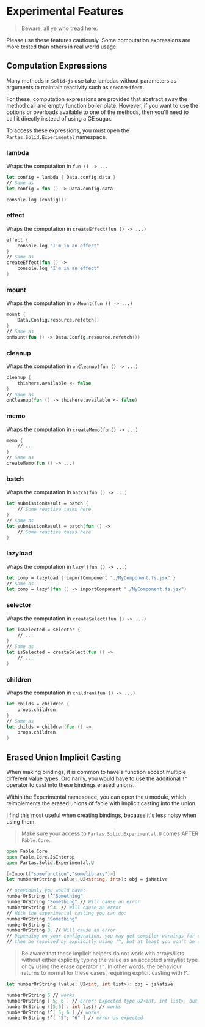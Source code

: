 # Experimental Features

> Beware, all ye who tread here.

Please use these features cautiously. Some computation expressions are more tested than others in real world usage.

## Computation Expressions

Many methods in `Solid-js` use take lambdas without parameters as arguments to maintain reactivity such as `createEffect`.

For these, computation expressions are provided that abstract away the method call and empty function boiler plate. However, if you want to use the options or overloads available to one of the methods, then you'll need to call it directly instead of using a CE sugar.

To access these expressions, you must open the `Partas.Solid.Experimental` namespace.

### lambda

Wraps the computation in `fun () -> ...`

```fsharp
let config = lambda { Data.config.data }
// Same as
let config = fun () -> Data.config.data

console.log (config())
```

### effect

Wraps the computation in `createEffect(fun () -> ...)`

```fsharp
effect {
    console.log "I'm in an effect"
}
// Same as
createEffect(fun () ->
    console.log "I'm in an effect"
)
```

### mount

Wraps the computation in `onMount(fun () -> ...)`

```fsharp
mount {
    Data.Config.resource.refetch()
}
// Same as
onMount(fun () -> Data.Config.resource.refetch())
```

### cleanup

Wraps the computation in `onCleanup(fun () -> ...)`

```fsharp
cleanup {
    thishere.available <- false
}
// Same as
onCleanup(fun () -> thishere.available <- false)
```

### memo

Wraps the computation in `createMemo(fun() -> ...)`

```fsharp
memo {
    // ...
}
// Same as
createMemo(fun () -> ...)
```

### batch

Wraps the computation in `batch(fun () -> ...)`

```fsharp
let submissionResult = batch {
    // Some reactive tasks here
}
// Same as
let submissionResult = batch(fun () ->
    // Some reactive tasks here
)
```

### lazyload

Wraps the computation in `lazy'(fun () -> ...)`

```fsharp
let comp = lazyload { importComponent "./MyComponent.fs.jsx" }
// Same as
let comp = lazy'(fun () -> importComponent "./MyComponent.fs.jsx")
```
### selector

Wraps the computation in `createSelect(fun () -> ...)`

```fsharp
let isSelected = selector {
    // ...
}
// Same as
let isSelected = createSelect(fun () ->
    // ...
)
```

### children

Wraps the computation in `children(fun () -> ...)`

```fsharp
let childs = children {
    props.children
}
// Same as
let childs = children(fun () ->
    props.children
)
```

## Erased Union Implicit Casting

When making bindings, it is common to have a function accept multiple different value types. Ordinarily, you would have to use the additional `!^` operator to cast into these
bindings erased unions.

Within the Experimental namespace, you can open the `U` module, which reimplements the erased unions of fable with implicit casting into the union.

I find this most useful when creating bindings, because it's less noisy when using them.

> Make sure your access to `Partas.Solid.Experimental.U` comes AFTER `Fable.Core`.

```fsharp
open Fable.Core
open Fable.Core.JsInterop
open Partas.Solid.Experimental.U

[<Import("somefunction","somelibrary")>]
let numberOrString (value: U2<string, int>): obj = jsNative

// previously you would have:
numberOrString !^"Something"
numberOrString "Something" // Will cause an error
numberOrString !^3. // Will cause an error
// With the experimental casting you can do:
numberOrString "Something"
numberOrString 2
numberOrString 3. // Will cause an error
// Depending on your configuration, you may get compiler warnings for op_Implicit usage. This can
// then be resolved by explicitly using !^, but at least you won't be obstructed from using the function as expected
```
> Be aware that these implicit helpers do not work with arrays/lists without either explicitly typing the value as an accepted array/list type or
> by using the erase operator `!^`. In other words, the behaviour returns to normal for these cases, requiring explicit casting with !^.

```fsharp
let numberOrString (value: U2<int, int list>): obj = jsNative

numberOrString 5 // works
numberOrString [ 5; 6 ] // Error: Expected type U2<int, int list>, but got 'a list
numberOrString ([5;6] : int list) // works
numberOrString !^[ 5; 6 ] // works
numberOrString !^[ "5"; "6" ] // error as expected
```
